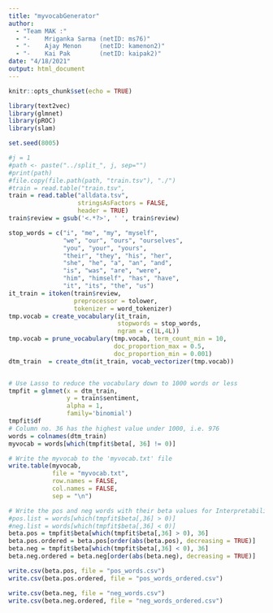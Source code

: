 ```yaml
---
title: "myvocabGenerator"
author: 
  - "Team MAK :"
  - "-    Mriganka Sarma (netID: ms76)"
  - "-    Ajay Menon     (netID: kamenon2)"
  - "-    Kai Pak        (netID: kaipak2)"
date: "4/18/2021"
output: html_document
---
```


```r
knitr::opts_chunk$set(echo = TRUE)
```

```r
library(text2vec)
library(glmnet)
library(pROC)
library(slam)

set.seed(8005)

#j = 1
#path <- paste("../split_", j, sep="")
#print(path)
#file.copy(file.path(path, "train.tsv"), "./")
#train = read.table("train.tsv",
train = read.table("alldata.tsv",
                   stringsAsFactors = FALSE,
                   header = TRUE)
train$review = gsub('<.*?>', ' ', train$review)

stop_words = c("i", "me", "my", "myself", 
               "we", "our", "ours", "ourselves", 
               "you", "your", "yours", 
               "their", "they", "his", "her", 
               "she", "he", "a", "an", "and",
               "is", "was", "are", "were", 
               "him", "himself", "has", "have", 
               "it", "its", "the", "us")
it_train = itoken(train$review,
                  preprocessor = tolower, 
                  tokenizer = word_tokenizer)
tmp.vocab = create_vocabulary(it_train, 
                              stopwords = stop_words, 
                              ngram = c(1L,4L))
tmp.vocab = prune_vocabulary(tmp.vocab, term_count_min = 10,
                             doc_proportion_max = 0.5,
                             doc_proportion_min = 0.001)
dtm_train  = create_dtm(it_train, vocab_vectorizer(tmp.vocab))


# Use Lasso to reduce the vocabulary down to 1000 words or less
tmpfit = glmnet(x = dtm_train,
                y = train$sentiment, 
                alpha = 1,
                family='binomial')
tmpfit$df
# Column no. 36 has the highest value under 1000, i.e. 976
words = colnames(dtm_train)
myvocab = words[which(tmpfit$beta[, 36] != 0)]

# Write the myvocab to the 'myvocab.txt' file
write.table(myvocab, 
            file = "myvocab.txt", 
            row.names = FALSE, 
            col.names = FALSE, 
            sep = "\n")

# Write the pos and neg words with their beta values for Interpretability analysis
#pos.list = words[which(tmpfit$beta[,36] > 0)]
#neg.list = words[which(tmpfit$beta[,36] < 0)]
beta.pos = tmpfit$beta[which(tmpfit$beta[,36] > 0), 36]
beta.pos.ordered = beta.pos[order(abs(beta.pos), decreasing = TRUE)]
beta.neg = tmpfit$beta[which(tmpfit$beta[,36] < 0), 36]
beta.neg.ordered = beta.neg[order(abs(beta.neg), decreasing = TRUE)]

write.csv(beta.pos, file = "pos_words.csv")
write.csv(beta.pos.ordered, file = "pos_words_ordered.csv")

write.csv(beta.neg, file = "neg_words.csv")
write.csv(beta.neg.ordered, file = "neg_words_ordered.csv")
```
